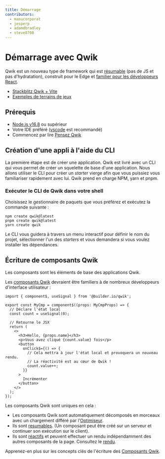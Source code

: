 ```yaml
---
title: Démarrage
contributors:
  - manucorporat
  - jesperp
  - adamdbradley
  - steve8708
---
```


# Démarrage avec Qwik

Qwik est un nouveau type de framework qui est [résumable](../concepts/resumable/index.mdx) (pas de JS et pas d'hydratation), construit pour le Edge et [familier pour les développeurs React](../cheat/qwik-react/index.mdx).

- [Stackblitz Qwik + Vite](https://qwik.new)
- [Exemples de terrains de jeux](/examples/reactivity/counter/)

## Prérequis

- [Node.js v16.8](https://nodejs.org/en/download/) ou supérieur
- Votre IDE préféré ([vscode](https://code.visualstudio.com/) est recommandé)
- Commencez par lire [Pensez Qwik](../think-qwik/index.mdx)

## Création d'une appli à l'aide du CLI

La première étape est de créer une application. Qwik est livré avec un CLI qui vous permet de créer un squelette de base d'une application. Nous allons utiliser le CLI pour créer un _starter_ vierge afin que vous puissiez vous familiariser rapidement avec lui. Qwik prend en charge NPM, yarn et pnpm.

### Exécuter le CLI de Qwik dans votre shell

Choisissez le gestionnaire de paquets que vous préférez et exécutez la commande suivante :

```shell
npm create qwik@latest
pnpm create qwik@latest
yarn create qwik
```

Le CLI vous guidera à travers un menu interactif pour définir le nom du projet, sélectionner l'un des _starters_ et vous demandera si vous voulez installer les dépendances.

## Écriture de composants Qwik

Les composants sont les éléments de base des applications Qwik. 

Les [composants Qwik](../components/overview/index.mdx) devraient être familiers à de nombreux développeurs d'interface utilisateur :

```tsx
import { component$, useSignal } from '@builder.io/qwik';

export const MyCmp = component$((props: MyCmpProps) => {
  // Déclare l'état local
  const count = useSignal(0);

  // Retourne le JSX
  return (
    <>
      <h3>Hello, {props.name}</h3>
      <p>Vous avez cliqué {count.value} fois</p>
      <button
        onClick$={() => {
          // Cela mettra à jour l'état local et provoquera un nouveau rendu.
          // La réactivité est au cœur de Qwik !
          count.value++;
        }}
      >
        Incrémenter
      </button>
    </>
  );
});
```

Les composants Qwik sont uniques en cela :

- Les composants Qwik sont automatiquement décomposés en morceaux avec un chargement différé par l'[Optimiseur](../../advanced/optimizer/index.mdx).
- Ils sont [resumables](../../concepts/resumable/index.mdx). (Un composant peut être créé sur un serveur et continuer son exécution sur le client).
- Ils sont [réactifs](../../concepts/reactivity/index.mdx)  et peuvent effectuer un rendu indépendamment des autres composants de la page. Consultez le [rendu](../../components/rendering/index.mdx).

Apprenez-en plus sur les concepts clés de l'écriture des [Composants Qwik](../components/overview/index.mdx).
